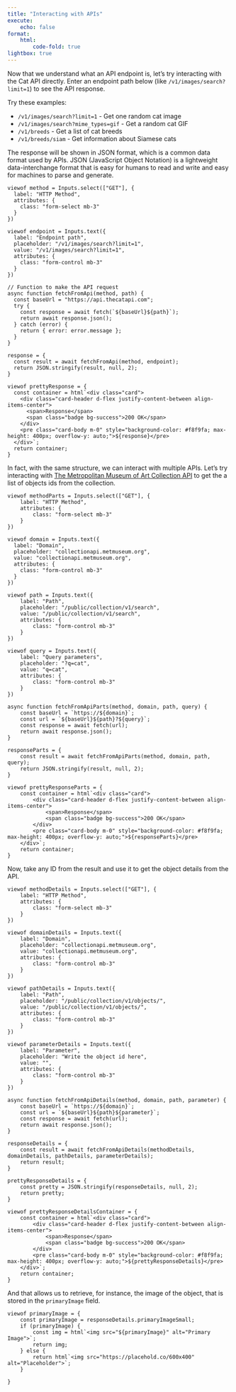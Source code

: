 ```yaml
---
title: "Interacting with APIs"
execute:
    echo: false
format:
    html:
        code-fold: true
lightbox: true
---
```


Now that we understand what an API endpoint is, let's try interacting with the Cat API directly. Enter an endpoint path below (like `/v1/images/search?limit=1`) to see the API response.

Try these examples:

- `/v1/images/search?limit=1` - Get one random cat image
- `/v1/images/search?mime_types=gif` - Get a random cat GIF
- `/v1/breeds` - Get a list of cat breeds
- `/v1/breeds/siam` - Get information about Siamese cats

::: {.callout-note}
The response will be shown in JSON format, which is a common data format used by APIs. JSON (JavaScript Object Notation) is a lightweight data-interchange format that is easy for humans to read and write and easy for machines to parse and generate.
:::


```ojs
viewof method = Inputs.select(["GET"], {
  label: "HTTP Method",
  attributes: {
    class: "form-select mb-3"
  }
})

viewof endpoint = Inputs.text({
  label: "Endpoint path", 
  placeholder: "/v1/images/search?limit=1",
  value: "/v1/images/search?limit=1",
  attributes: {
    class: "form-control mb-3"
  }
})

// Function to make the API request
async function fetchFromApi(method, path) {
  const baseUrl = "https://api.thecatapi.com";
  try {
    const response = await fetch(`${baseUrl}${path}`);
    return await response.json();
  } catch (error) {
    return { error: error.message };
  }
}

response = {
  const result = await fetchFromApi(method, endpoint);
  return JSON.stringify(result, null, 2);
}

viewof prettyResponse = {
  const container = html`<div class="card">
    <div class="card-header d-flex justify-content-between align-items-center">
      <span>Response</span>
      <span class="badge bg-success">200 OK</span>
    </div>
    <pre class="card-body m-0" style="background-color: #f8f9fa; max-height: 400px; overflow-y: auto;">${response}</pre>
  </div>`;
  return container;
}
```

In fact, with the same structure, we can interact with multiple APIs. Let's try interacting with [The Metropolitan Museum of Art Collection API](https://metmuseum.github.io/#search) to get the a list of objects ids from the collection.

```ojs

viewof methodParts = Inputs.select(["GET"], {
    label: "HTTP Method",
    attributes: {
        class: "form-select mb-3"
    }
})

viewof domain = Inputs.text({
  label: "Domain",
  placeholder: "collectionapi.metmuseum.org",
  value: "collectionapi.metmuseum.org",
  attributes: {
    class: "form-control mb-3"
  }
})

viewof path = Inputs.text({
    label: "Path",
    placeholder: "/public/collection/v1/search",
    value: "/public/collection/v1/search",
    attributes: {
        class: "form-control mb-3"
    }
})

viewof query = Inputs.text({
    label: "Query parameters",
    placeholder: "?q=cat",
    value: "q=cat",
    attributes: {
        class: "form-control mb-3"
    }
})

async function fetchFromApiParts(method, domain, path, query) {
    const baseUrl = `https://${domain}`;
    const url = `${baseUrl}${path}?${query}`;
    const response = await fetch(url);
    return await response.json();
}

responseParts = {
    const result = await fetchFromApiParts(method, domain, path, query);
    return JSON.stringify(result, null, 2);
}

viewof prettyResponseParts = {
    const container = html`<div class="card">
        <div class="card-header d-flex justify-content-between align-items-center">
            <span>Response</span>
            <span class="badge bg-success">200 OK</span>
        </div>
        <pre class="card-body m-0" style="background-color: #f8f9fa; max-height: 400px; overflow-y: auto;">${responseParts}</pre>
    </div>`;
    return container;
}
```

Now, take any ID from the result and use it to get the object details from the API.

```ojs
viewof methodDetails = Inputs.select(["GET"], {
    label: "HTTP Method",
    attributes: {
        class: "form-select mb-3"
    }
})

viewof domainDetails = Inputs.text({
    label: "Domain",
    placeholder: "collectionapi.metmuseum.org",
    value: "collectionapi.metmuseum.org",
    attributes: {
        class: "form-control mb-3"
    }
})

viewof pathDetails = Inputs.text({
    label: "Path",
    placeholder: "/public/collection/v1/objects/",
    value: "/public/collection/v1/objects/",
    attributes: {
        class: "form-control mb-3"
    }
})

viewof parameterDetails = Inputs.text({
    label: "Parameter",
    placeholder: "Write the object id here",
    value: "",
    attributes: {
        class: "form-control mb-3"
    }
})

async function fetchFromApiDetails(method, domain, path, parameter) {
    const baseUrl = `https://${domain}`;
    const url = `${baseUrl}${path}${parameter}`;
    const response = await fetch(url);
    return await response.json();
}

responseDetails = {
    const result = await fetchFromApiDetails(methodDetails, domainDetails, pathDetails, parameterDetails);
    return result;
}

prettyResponseDetails = {
    const pretty = JSON.stringify(responseDetails, null, 2);
    return pretty;
}

viewof prettyResponseDetailsContainer = {
    const container = html`<div class="card">
        <div class="card-header d-flex justify-content-between align-items-center">
            <span>Response</span>
            <span class="badge bg-success">200 OK</span>
        </div>
        <pre class="card-body m-0" style="background-color: #f8f9fa; max-height: 400px; overflow-y: auto;">${prettyResponseDetails}</pre>
    </div>`;
    return container;
}
```

And that allows us to retrieve, for instance, the image of the object, that is stored in the `primaryImage` field.

```ojs
viewof primaryImage = {
    const primaryImage = responseDetails.primaryImageSmall;
    if (primaryImage) {
        const img = html`<img src="${primaryImage}" alt="Primary Image">`;
        return img;
    } else {
        return html`<img src="https://placehold.co/600x400" alt="Placeholder">`;
    }

}
```
